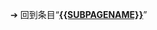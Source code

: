 {{Multiple releases
|branch1 =[[Android]]
|version1 = 67.0
|date1 = {{Start date and age|2021|03|16}}<ref>{{cite web |title=Discord |url=https://www.apkmirror.com/apk/discord-inc/discord-chat-for-gamers/ |website=apknirror}}</ref>

}}<noinclude>


➔ 回到条目“'''[[{{SUBPAGENAME}}]]'''”
[[Category:最新預覽版模板|{{SUBPAGENAME}}]]
</noinclude>